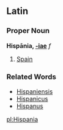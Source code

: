 ==Latin==
===Proper Noun===
'''Hispānia, [[Wiktionary Appendix:Latin first declension|-iae]]''' ''f''

#[[Spain]]
===Related Words===
*[[Hispaniensis]]
*[[Hispanicus]]
*[[Hispanus]]

[[pl:Hispania]]